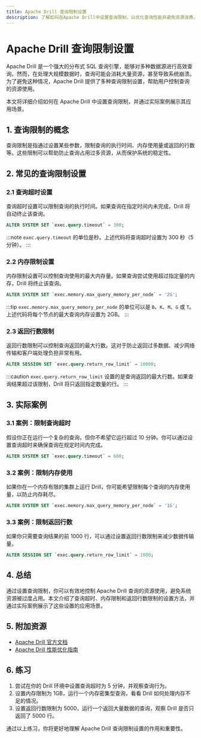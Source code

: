 ```yaml
---
title: Apache Drill 查询限制设置
description: 了解如何在Apache Drill中设置查询限制，以优化查询性能并避免资源浪费。本文适合初学者，包含代码示例和实际案例。
---
```


# Apache Drill 查询限制设置

Apache Drill 是一个强大的分布式 SQL 查询引擎，能够对多种数据源进行高效查询。然而，在处理大规模数据时，查询可能会消耗大量资源，甚至导致系统崩溃。为了避免这种情况，Apache Drill 提供了多种查询限制设置，帮助用户控制查询的资源使用。

本文将详细介绍如何在 Apache Drill 中设置查询限制，并通过实际案例展示其应用场景。

## 1. 查询限制的概念

查询限制是指通过设置某些参数，限制查询的执行时间、内存使用量或返回的行数等。这些限制可以帮助防止查询占用过多资源，从而保护系统的稳定性。

## 2. 常见的查询限制设置

### 2.1 查询超时设置

查询超时设置可以限制查询的执行时间。如果查询在指定时间内未完成，Drill 将自动终止该查询。

```sql
ALTER SYSTEM SET `exec.query.timeout` = 300;
```

:::note
`exec.query.timeout` 的单位是秒。上述代码将查询超时设置为 300 秒（5 分钟）。
:::

### 2.2 内存限制设置

内存限制设置可以控制查询使用的最大内存量。如果查询尝试使用超过指定量的内存，Drill 将终止该查询。

```sql
ALTER SYSTEM SET `exec.memory.max_query_memory_per_node` = '2G';
```

:::tip
`exec.memory.max_query_memory_per_node` 的单位可以是 `B`、`K`、`M`、`G` 或 `T`。上述代码将每个节点的最大查询内存设置为 2GB。
:::

### 2.3 返回行数限制

返回行数限制可以控制查询返回的最大行数。这对于防止返回过多数据、减少网络传输和客户端处理负担非常有用。

```sql
ALTER SESSION SET `exec.query.return_row_limit` = 10000;
```

:::caution
`exec.query.return_row_limit` 设置的是查询返回的最大行数。如果查询结果超过该限制，Drill 将只返回指定数量的行。
:::

## 3. 实际案例

### 3.1 案例：限制查询超时

假设你正在运行一个复杂的查询，但你不希望它运行超过 10 分钟。你可以通过设置查询超时来确保查询在规定时间内完成。

```sql
ALTER SYSTEM SET `exec.query.timeout` = 600;
```

### 3.2 案例：限制内存使用

如果你在一个内存有限的集群上运行 Drill，你可能希望限制每个查询的内存使用量，以防止内存耗尽。

```sql
ALTER SYSTEM SET `exec.memory.max_query_memory_per_node` = '1G';
```

### 3.3 案例：限制返回行数

如果你只需要查询结果的前 1000 行，可以通过设置返回行数限制来减少数据传输量。

```sql
ALTER SESSION SET `exec.query.return_row_limit` = 1000;
```

## 4. 总结

通过设置查询限制，你可以有效地控制 Apache Drill 查询的资源使用，避免系统资源被过度占用。本文介绍了查询超时、内存限制和返回行数限制的设置方法，并通过实际案例展示了这些设置的应用场景。

## 5. 附加资源

- [Apache Drill 官方文档](https://drill.apache.org/docs/)
- [Apache Drill 性能优化指南](https://drill.apache.org/docs/performance-tuning-introduction/)

## 6. 练习

1. 尝试在你的 Drill 环境中设置查询超时为 5 分钟，并观察查询行为。
2. 设置内存限制为 1GB，运行一个内存密集型查询，看看 Drill 如何处理内存不足的情况。
3. 设置返回行数限制为 5000，运行一个返回大量数据的查询，观察 Drill 是否只返回了 5000 行。

通过以上练习，你将更好地理解 Apache Drill 查询限制设置的作用和重要性。